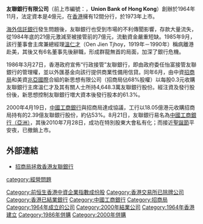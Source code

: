 '''友聯銀行有限公司'''（前上市編號：{{hkex2|349}}，'''Union Bank of Hong Kong'''）創辦於1964年11月，法定資本是4億元，在[[香港|香港]]擁有12間分行，於1973年上市。

[[海外信託銀行|海外信託銀行]]發生問題後，友聯銀行也受到市場的不利傳聞影響，存款大量流失，從1984年底的21億元激減至被接管前的7億元，流動資金嚴重短缺。1985年9月，該行董事會主席兼總經理[[溫仁才|溫仁才]]（Oen Jien Tjhoy，1919年－1990年）稱病離港赴美，其後又有6名董事先後辭職，形成群龍無首的局面，加深了銀行危機。

1986年3月27日，香港政府宣佈“行政接管”友聯銀行，即由政府委任怡富接管友聯銀行的管理權，並以外匯基金向該行提供商業性備用信貸。同年6月，由中資[[招商局|招商局]]和美資[[兆亞國際|兆亞國際]]合組的新思想有限公司（招商局佔68%股權）以每股0.3元收購友聯銀行主席溫仁才及其有關人士所持4,648.3萬友聯銀行股份。經注資及發行股份後，新思想控制友聯銀行増大資本後發行股本的61.3%。

2000年4月19日，[[中國工商銀行|中國工商銀行]]與招商局達成協議，工行以18.05億港元收購招商局持有的2.39億友聯銀行股份，約佔53%。8月21日，友聯銀行易名為[[中國工商銀行（亞洲）|中國工商銀行（亞洲）]]，其後2010年7月28日，成功在特別股東大會私有化；而接近[[聖誕節|聖誕節]]平安夜，已撤銷上市。

==外部連結==
*[http://www.xooob.com/354172_1028216.html 招商局拯救香港友聯銀行]{{Webarchive|url=https://archive.is/20101104000144/http://www.xooob.com/354172_1028216.html |date=2010-11-04 }}

{{HK Bank}}

[[Category:前恒生香港中資企業指數成份股|Category:前恒生香港中資企業指數成份股]]<!--1993年1月至2001年10月（時稱工銀亞洲）-->
[[Category:香港交易所已除牌公司|Category:香港交易所已除牌公司]]
[[Category:香港已結業銀行|Category:香港已結業銀行]]
[[Category:中國工商銀行|Category:中國工商銀行]]
[[Category:招商局|Category:招商局]]
[[Category:1964年成立的公司|Category:1964年成立的公司]]
[[Category:2000年結業公司|Category:2000年結業公司]]
[[category:經營問題|category:經營問題]]
[[Category:1964年香港建立|Category:1964年香港建立]]
[[Category:1986年併購|Category:1986年併購]]
[[Category:2000年併購|Category:2000年併購]]